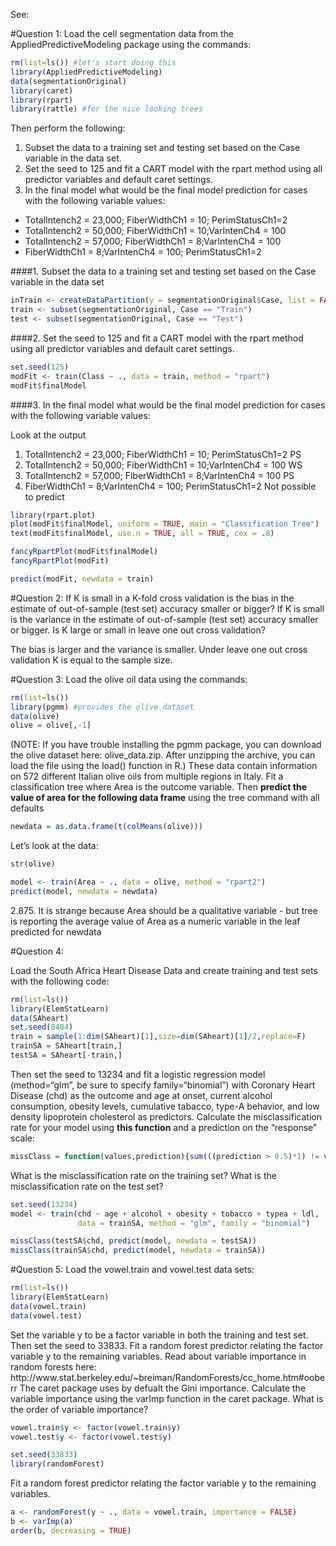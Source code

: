 See:

#Question 1:
Load the cell segmentation data from the AppliedPredictiveModeling package using the commands: 
```r
rm(list=ls()) #let's start doing this
library(AppliedPredictiveModeling)
data(segmentationOriginal)
library(caret)
library(rpart)
library(rattle) #for the nice looking trees
```
Then perform the following: 

1. Subset the data to a training set and testing set based on the Case variable in the data set. 
2. Set the seed to 125 and fit a CART model with the rpart method using all predictor variables and default caret settings. 
3. In the final model what would be the final model prediction for cases with the following variable values:  

* TotalIntench2 = 23,000; FiberWidthCh1 = 10; PerimStatusCh1=2 
* TotalIntench2 = 50,000; FiberWidthCh1 = 10;VarIntenCh4 = 100 
* TotalIntench2 = 57,000; FiberWidthCh1 = 8;VarIntenCh4 = 100 
* FiberWidthCh1 = 8;VarIntenCh4 = 100; PerimStatusCh1=2 
 
####1. Subset the data to a training set and testing set based on the Case variable in the data set

```r
inTrain <- createDataPartition(y = segmentationOriginal$Case, list = FALSE)
train <- subset(segmentationOriginal, Case == "Train")
test <- subset(segmentationOriginal, Case == "Test")
```  
####2. Set the seed to 125 and fit a CART model with the rpart method using all predictor variables and default caret settings. 
```r
set.seed(125)
modFit <- train(Class ~ ., data = train, method = "rpart")
modFit$finalModel
```
####3. In the final model what would be the final model prediction for cases with the following variable values:  

Look at the output

1. TotalIntench2 = 23,000; FiberWidthCh1 = 10; PerimStatusCh1=2       PS  
2. TotalIntench2 = 50,000; FiberWidthCh1 = 10;VarIntenCh4 = 100       WS  
3. TotalIntench2 = 57,000; FiberWidthCh1 = 8;VarIntenCh4 = 100        PS  
4. FiberWidthCh1 = 8;VarIntenCh4 = 100; PerimStatusCh1=2              Not possible to predict

```r
library(rpart.plot)
plot(modFit$finalModel, uniform = TRUE, main = "Classification Tree")
text(modFit$finalModel, use.n = TRUE, all = TRUE, cex = .8)

fancyRpartPlot(modFit$finalModel)
fancyRpartPlot(modFit)

predict(modFit, newdata = train)
```
#Question 2:
If K is small in a K-fold cross validation is the bias in the estimate of out-of-sample (test set) accuracy smaller or bigger? If K is small is the variance in the estimate of out-of-sample (test set) accuracy smaller or bigger. Is K large or small in leave one out cross validation?

The bias is larger and the variance is smaller. Under leave one out cross validation K is equal to the sample size.

#Question 3:
Load the olive oil data using the commands: 
```r
rm(list=ls())
library(pgmm) #provides the olive dataset
data(olive)
olive = olive[,-1]
```
(NOTE: If you have trouble installing the pgmm package, you can download the olive dataset here: olive_data.zip. After unzipping the archive, you can load the file using the load() function in R.) 
These data contain information on 572 different Italian olive oils from multiple regions in Italy. Fit a classification tree where Area is the outcome variable. Then **predict the value of area for the following data frame** using the tree command with all defaults
```r
newdata = as.data.frame(t(colMeans(olive)))
```
Let's look at the data:
```r
str(olive)
```
```r
model <- train(Area ~ ., data = olive, method = "rpart2")
predict(model, newdata = newdata)
```
2.875. It is strange because Area should be a qualitative variable - but tree is reporting the average value of Area as a numeric variable in the leaf predicted for newdata  

#Question 4:

Load the South Africa Heart Disease Data and create training and test sets with the following code: 
```r
rm(list=ls())
library(ElemStatLearn)
data(SAheart)
set.seed(8484)
train = sample(1:dim(SAheart)[1],size=dim(SAheart)[1]/2,replace=F)
trainSA = SAheart[train,]
testSA = SAheart[-train,]
```
Then set the seed to 13234 and fit a logistic regression model (method="glm", 
be sure to specify family="binomial") with Coronary Heart Disease (chd) as the 
outcome and age at onset, current alcohol consumption, obesity levels, 
cumulative tabacco, type-A behavior, and low density lipoprotein cholesterol 
as predictors. Calculate the misclassification rate for your model using **this 
function** and a prediction on the "response" scale:
```r
missClass = function(values,prediction){sum(((prediction > 0.5)*1) != values)/length(values)}
```
What is the misclassification rate on the training set? What is the misclassification rate on the test set?
```r
set.seed(13234)
model <- train(chd ~ age + alcohol + obesity + tobacco + typea + ldl, 
               data = trainSA, method = "glm", family = "binomial")

missClass(testSA$chd, predict(model, newdata = testSA))
missClass(trainSA$chd, predict(model, newdata = trainSA))
```
#Question 5:
Load the vowel.train and vowel.test data sets: 
```r
rm(list=ls())
library(ElemStatLearn)
data(vowel.train)
data(vowel.test) 
```
Set the variable y to be a factor variable in both the training and test set. Then set the seed to 33833. Fit a random forest predictor relating the factor variable y to the remaining variables. Read about variable importance in random forests here:  http://www.stat.berkeley.edu/~breiman/RandomForests/cc_home.htm#ooberr The caret package uses by defualt the Gini importance. Calculate the variable importance using the varImp function in the caret package. What is the order of variable importance?
```r
vowel.train$y <- factor(vowel.train$y)
vowel.test$y <- factor(vowel.test$y)

set.seed(33833)
library(randomForest)
```
Fit a random forest predictor relating the factor variable y to the remaining variables.
```r
a <- randomForest(y ~ ., data = vowel.train, importance = FALSE)
b <- varImp(a)
order(b, decreasing = TRUE)
```

